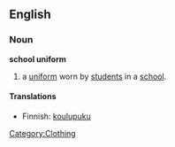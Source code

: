 ==English==
{{wikipedia}}
===Noun===

'''school uniform'''

#a [[uniform]] worn by [[student]]s in a [[school]].

====Translations====
{{trans-top|a uniform worn by students in a school}}
*Finnish: [[koulupuku]]
{{trans-mid}}
{{trans-bottom}}

[[Category:Clothing]]